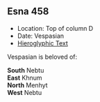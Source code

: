 ## Esna 458 {-}

- Location: Top of column D  
- Date: Vespasian
- [Hieroglyphic Text](https://www.ifao.egnet.net/uploads/publications/enligne/Temples-Esna004.pdf#page=130){target="_blank"}  
  
Vespasian is beloved of:  
  
**South**  Nebtu         
**East**  Khnum     
**North**  Menhyt         
**West**  Nebtu        